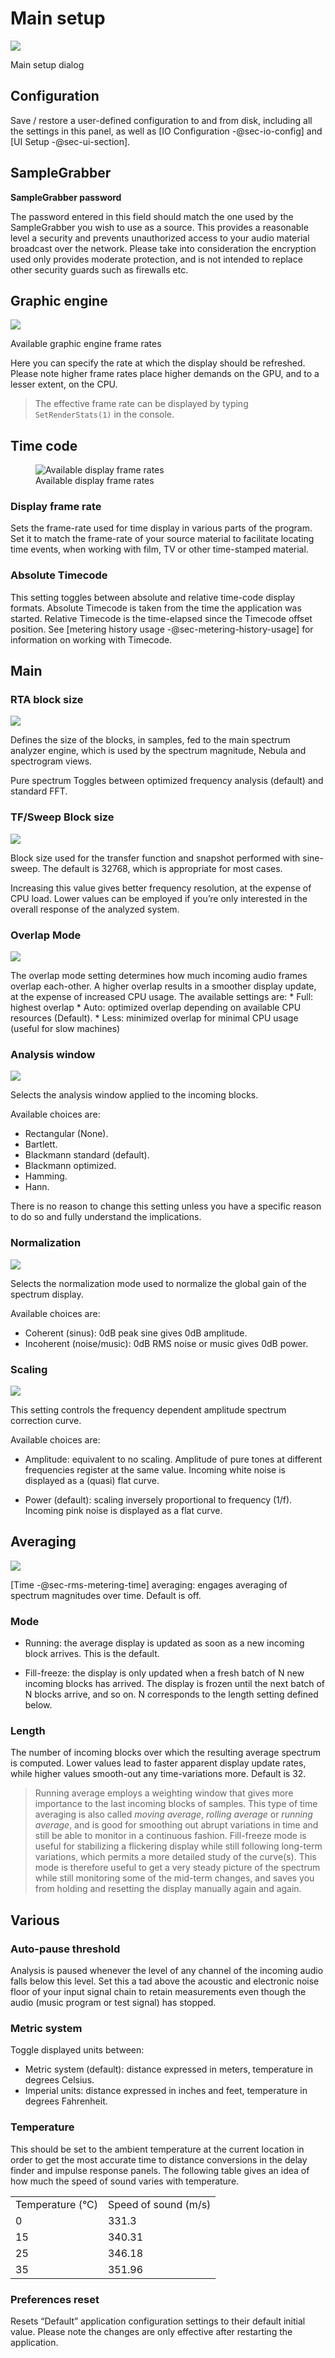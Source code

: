 # Main setup {#sec-user-interface-main-setup}
![](https://flux-shared.s3.amazonaws.com/doc_images/Analyzer/Setup/MainSetup.png)

Main setup dialog

## Configuration
Save / restore a user-defined configuration to and from disk,
including all the settings in this panel, as well as [IO
Configuration -@sec-io-config] and [UI Setup -@sec-ui-section].

## SampleGrabber
**SampleGrabber password**

The password entered in this field should match the one used by the SampleGrabber you wish to use as a source. This provides a reasonable level a security and prevents unauthorized access to your audio material broadcast over the network. Please take into consideration the encryption used only provides moderate protection, and is not intended to replace other security guards such as firewalls etc.

## Graphic engine
![](https://flux-shared.s3.amazonaws.com/doc_images/Analyzer/Setup/EngineFrameRate.png)

:::{.callout-note}
Available graphic engine frame rates
:::

Here you can specify the rate at which the display should be refreshed. Please note higher frame rates place higher demands on the GPU, and to a lesser extent, on the CPU.

>The effective frame rate can be displayed by typing `SetRenderStats(1)` in the console.

## Time code
![Available display frame rates](https://flux-shared.s3.amazonaws.com/doc_images/Analyzer/Setup/DisplayFrameRate.png)

### Display frame rate
Sets the frame-rate used for time display in various parts of
the program. Set it to match the frame-rate of your source material to facilitate locating time events, when working with film, TV or other time-stamped material.

### Absolute Timecode
This setting toggles between absolute and relative time-code display formats. Absolute Timecode is taken from the time the application was started. Relative Timecode is the time-elapsed since the Timecode offset position. See [metering history usage -@sec-metering-history-usage] for information on working with Timecode.

## Main

### RTA block size
![](https://flux-shared.s3.amazonaws.com/doc_images/Analyzer/Setup/RTABlockSize.png)

Defines the size of the blocks, in samples, fed to the main spectrum analyzer engine, which is used by the spectrum magnitude, Nebula and spectrogram views.

Pure spectrum Toggles between optimized frequency analysis (default) and standard FFT.

### TF/Sweep Block size
![](https://flux-shared.s3.amazonaws.com/doc_images/Analyzer/Setup/TFBlockSize.png)

Block size used for the transfer function and snapshot performed with sine-sweep. The default is 32768, which is appropriate for most cases.

Increasing this value gives better frequency resolution, at the expense of CPU load. Lower values can be employed if you're only interested in the overall response of the analyzed system.

### Overlap Mode
![](https://flux-shared.s3.amazonaws.com/doc_images/Analyzer/Setup/OverlapMode.png)

The overlap mode setting determines how much incoming audio frames overlap each-other. A higher overlap results in a smoother display update, at the expense of increased CPU usage. The available settings are:
* Full: highest overlap
* Auto: optimized overlap depending on available CPU resources (Default).
* Less: minimized overlap for minimal CPU usage (useful for slow machines)


### Analysis window
![](https://flux-shared.s3.amazonaws.com/doc_images/Analyzer/Setup/AnalysisWindow.png)

Selects the analysis window applied to the incoming blocks.

Available choices are:

* Rectangular (None).
* Bartlett.
* Blackmann standard (default).
* Blackmann optimized.
* Hamming.
* Hann.


There is no reason to change this setting unless you have a specific reason to do so and fully understand the implications.

### Normalization
![](https://flux-shared.s3.amazonaws.com/doc_images/Analyzer/Setup/Normalization.png)

Selects the normalization mode used to normalize the global gain of the spectrum display.

Available choices are:

* Coherent (sinus): 0dB peak sine gives 0dB amplitude.
* Incoherent (noise/music): 0dB <link type="document" target="RMS">RMS</link>
noise or music
gives 0dB power.



### Scaling
![](https://flux-shared.s3.amazonaws.com/doc_images/Analyzer/Setup/Scaling.png)

This setting controls the frequency dependent amplitude spectrum correction curve.

Available choices are:

* Amplitude: equivalent to no scaling. Amplitude of pure tones at different frequencies register at the same value. Incoming white noise is displayed as a (quasi) flat curve.

* Power (default): scaling inversely proportional to frequency (1/f). Incoming pink noise is displayed as a flat curve.



## Averaging
![](https://flux-shared.s3.amazonaws.com/doc_images/Analyzer/Setup/AveragingMode.png)

[Time -@sec-rms-metering-time] averaging: engages averaging of spectrum magnitudes over time. Default is off.

### Mode

* Running: the average display is updated as soon as a new incoming block arrives. This is the default.

* Fill-freeze: the display is only updated when a fresh batch of N new incoming blocks has arrived. The display is frozen until the next batch of N blocks arrive, and so on. N corresponds to the length setting defined below.



### Length
The number of incoming blocks over which the resulting average spectrum is computed. Lower values lead to faster apparent display update rates, while higher values smooth-out any time-variations more. Default is 32.

>Running average employs a weighting window that gives more importance to the last incoming blocks of samples. This type of time averaging is also called <i>moving average</i>, <i>rolling average</i>
or <i>running average</i>, and is good for smoothing out abrupt variations in time and still be able to monitor in a continuous fashion. Fill-freeze mode is useful for stabilizing a flickering display while still following long-term variations, which permits a more detailed study of the curve(s). This mode is therefore useful to get a very steady picture of the spectrum while still monitoring some of the mid-term changes, and saves you from holding and resetting the display manually again and again.


## Various

### Auto-pause threshold
Analysis is paused whenever the level of any channel of the incoming audio falls below this level. Set this a tad above the acoustic and electronic noise floor of your input signal chain to retain measurements even though the audio (music program or test signal) has stopped.

### Metric system
Toggle displayed units between:

* Metric system (default): distance expressed in meters, temperature in degrees Celsius.
* Imperial units: distance expressed in inches and feet, temperature in degrees Fahrenheit.



### Temperature
This should be set to the ambient temperature at the current location in order to get the most accurate time to distance conversions in the delay finder and impulse response panels. The following table gives an idea of how much the speed of sound varies with temperature.

<table>
<tr>
<td>Temperature (°C)</td>
<td>Speed of sound (m/s)</td>
</tr>
<tr>
<td>0</td>
<td>331.3</td>
</tr>
<tr>
<td>15</td>
<td>340.31</td>
</tr>
<tr>
<td>25</td>
<td>346.18</td>
</tr>
<tr>
<td>35</td>
<td>351.96</td>
</tr>
</table>

### Preferences reset
Resets "Default" application configuration settings to their default initial value. Please note the changes are only effective after restarting the application.


